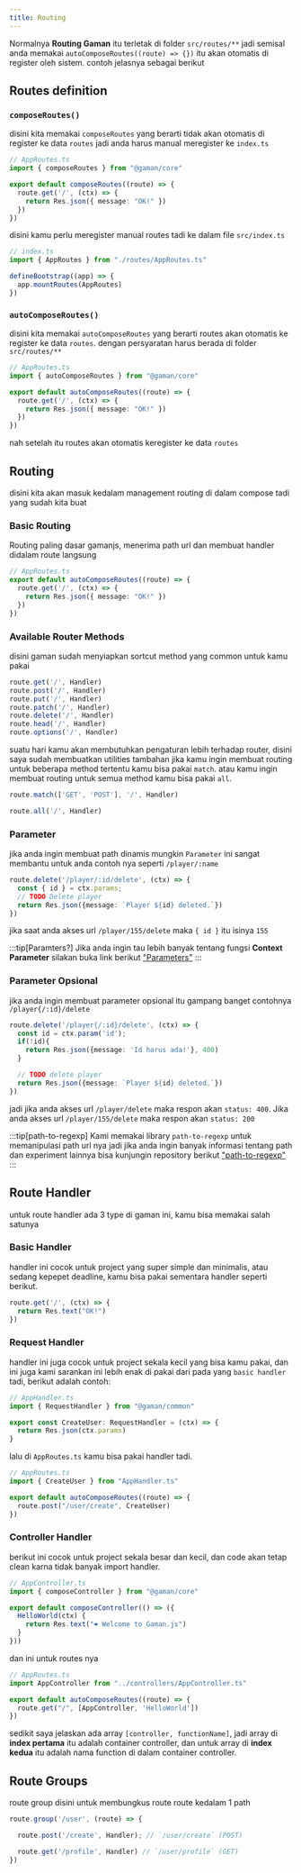 ```yaml
---
title: Routing
---
```


Normalnya **Routing Gaman** itu terletak di folder `src/routes/**` jadi semisal anda memakai `autoComposeRoutes((route) => {})` itu akan otomatis di register oleh sistem.
contoh jelasnya sebagai berikut

## Routes definition

### `composeRoutes()`

disini kita memakai `composeRoutes` yang berarti tidak akan otomatis di register ke data `routes`
jadi anda harus manual meregister ke `index.ts`

```ts
// AppRoutes.ts
import { composeRoutes } from "@gaman/core"

export default composeRoutes((route) => {
  route.get('/', (ctx) => {
    return Res.json({ message: "OK!" })
  })
})
```

disini kamu perlu meregister manual routes tadi ke dalam file `src/index.ts`

```ts
// index.ts
import { AppRoutes } from "./routes/AppRoutes.ts"

defineBootstrap((app) => {
  app.mountRoutes(AppRoutes)
})
```

### `autoComposeRoutes()`
disini kita memakai `autoComposeRoutes` yang berarti routes akan otomatis ke register ke data `routes`. dengan persyaratan harus berada di folder `src/routes/**`
```ts
// AppRoutes.ts
import { autoComposeRoutes } from "@gaman/core"

export default autoComposeRoutes((route) => {
  route.get('/', (ctx) => {
    return Res.json({ message: "OK!" })
  })
})
```
nah setelah itu routes akan otomatis keregister ke data `routes`

## Routing
disini kita akan masuk kedalam management routing di dalam compose tadi yang sudah kita buat

### Basic Routing
Routing paling dasar gamanjs, menerima path url dan membuat handler didalam route langsung

```ts
// AppRoutes.ts
export default autoComposeRoutes((route) => {
  route.get('/', (ctx) => {
    return Res.json({ message: "OK!" })
  })
})
```

### Available Router Methods
disini gaman sudah menyiapkan sortcut method yang common untuk kamu pakai

```ts
route.get('/', Handler)
route.post('/', Handler)
route.put('/', Handler)
route.patch('/', Handler)
route.delete('/', Handler)
route.head('/', Handler)
route.options('/', Handler)
```

suatu hari kamu akan membutuhkan pengaturan lebih terhadap router, disini saya sudah membuatkan utilities tambahan
jika kamu ingin membuat routing untuk beberapa method tertentu kamu bisa pakai `match`. atau kamu ingin membuat routing untuk semua method kamu bisa pakai `all`.

```ts
route.match(['GET', 'POST'], '/', Handler)

route.all('/', Handler)
```

### Parameter
jika anda ingin membuat path dinamis mungkin `Parameter` ini sangat membantu untuk anda contoh nya seperti `/player/:name`

```ts
route.delete('/player/:id/delete', (ctx) => {
  const { id } = ctx.params;
  // TODO Delete player
  return Res.json({message: `Player ${id} deleted.`})
})
```
jika saat anda akses url `/player/155/delete` maka `{ id }` itu isinya `155`

:::tip[Paramters?]
Jika anda ingin tau lebih banyak tentang fungsi **Context Parameter** silakan buka link berikut ["Parameters"](/docs/technical/context/#params)
:::

### Parameter Opsional
jika anda ingin membuat parameter opsional itu gampang banget contohnya `/player{/:id}/delete`

```ts
route.delete('/player{/:id}/delete', (ctx) => {
  const id = ctx.param('id');
  if(!id){
    return Res.json({message: 'Id harus ada!'}, 400)
  }

  // TODO delete player
  return Res.json({message: `Player ${id} deleted.`})
})
```
jadi jika anda akses url `/player/delete` maka respon akan `status: 400`.
Jika anda akses url `/player/155/delete` maka respon akan `status: 200`

:::tip[path-to-regexp]
Kami memakai library `path-to-regexp` untuk memanipulasi path url nya jadi jika anda ingin banyak informasi tentang path dan experiment lainnya bisa kunjungin repository berikut ["path-to-regexp"](https://github.com/pillarjs/path-to-regexp)
:::

## Route Handler
untuk route handler ada 3 type di gaman ini, kamu bisa memakai salah satunya

### Basic Handler
handler ini cocok untuk project yang super simple dan minimalis, atau sedang kepepet deadline, kamu bisa pakai sementara handler seperti berikut.
```ts
route.get('/', (ctx) => {
  return Res.text("OK!")
})
```

### Request Handler
handler ini juga cocok untuk project sekala kecil yang bisa kamu pakai, dan ini juga kami sarankan ini lebih enak di pakai dari pada yang `basic handler` tadi, berikut adalah contoh:
```ts
// AppHandler.ts
import { RequestHandler } from "@gaman/common"

export const CreateUser: RequestHandler = (ctx) => {
  return Res.json(ctx.params)
}
```
lalu di `AppRoutes.ts` kamu bisa pakai handler tadi.
```ts
// AppRoutes.ts
import { CreateUser } from "AppHandler.ts"

export default autoComposeRoutes((route) => {
  route.post("/user/create", CreateUser)
})
```

### Controller Handler
berikut ini cocok untuk project sekala besar dan kecil, dan code akan tetap clean karna tidak banyak import handler.
```ts
// AppController.ts
import { composeController } from "@gaman/core"

export default composeController(() => ({
  HelloWorld(ctx) {
    return Res.text("❤️ Welcome to Gaman.js")
  }
}))
```
dan ini untuk routes nya
```ts
// AppRoutes.ts
import AppController from "../controllers/AppController.ts"

export default autoComposeRoutes((route) => {
  route.get("/", [AppController, 'HelloWorld'])
})
```
sedikit saya jelaskan ada array `[controller, functionName]`, jadi array di **index pertama** itu adalah container controller,  dan untuk array di **index kedua** itu adalah nama function di dalam container controller.

## Route Groups
route group disini untuk membungkus route route kedalam 1 path
```ts
route.group('/user', (route) => {

  route.post('/create', Handler); // `/user/create` (POST)

  route.get('/profile', Handler) // `/user/profile` (GET)
})
```


